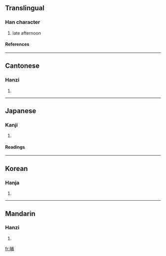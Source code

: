 ==Translingual==
===Han character===
{{Han char|rn=72|rad=日|as=07|sn=11|four=6302<sub>7</sub>|canj=日戈十月 (AIJB)}}
# late afternoon
====References====
{{Han ref|kx=0496.020|dkj=13952|dj=0862.070|hdz=21511.040|uh=6661|ud=26209|bh=D5AA|bd=54698}}

----
==Cantonese==
===Hanzi===
{{yue-hanzi|jyut=|y=bou1}}
# {{defn|Cantonese}}

----
==Japanese==
===Kanji===
{{ja-kanji|grade=|rs=日07}}
# {{defn|Japanese}} 
====Readings====
{{ja-readings|on=[[ほ]] (ho), [[ふ]] (fu)|kun=[[ゆうがた]] (yuugata)}}

----
==Korean==
===Hanja===
{{ko-hanja|hangeul=포|eumhun=|rv=po|mr=p'o|y=pho}}
# {{defn|Korean}}

----
==Mandarin==
===Hanzi===
{{cmn-hanzi|pin=[[bū]] ([[bu1]])|wg=pu<sup>1</sup>}}
# {{defn|Mandarin}}

[[fr:晡]]